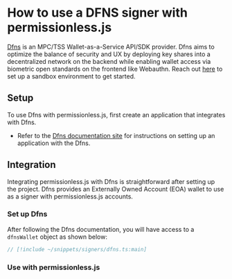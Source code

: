 

# How to use a DFNS signer with permissionless.js

[Dfns](https://www.dfns.co/) is an MPC/TSS Wallet-as-a-Service API/SDK provider. Dfns aims to optimize the balance of security and UX by deploying key shares into a decentralized network on the backend while enabling wallet access via biometric open standards on the frontend like Webauthn. Reach out [here](https://www.dfns.co/) to set up a sandbox environment to get started.

## Setup

To use Dfns with permissionless.js, first create an application that integrates with Dfns.

- Refer to the [Dfns documentation site](https://docs.dfns.co/d/) for instructions on setting up an application with the Dfns.

## Integration
Integrating permissionless.js with Dfns is straightforward after setting up the project. Dfns provides an Externally Owned Account (EOA) wallet to use as a signer with permissionless.js accounts.

### Set up Dfns
After following the Dfns documentation, you will have access to a `dfnsWallet` object as shown below:

```typescript
// [!include ~/snippets/signers/dfns.ts:main]
```

### Use with permissionless.js

<SmartAccounts />